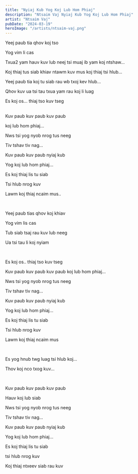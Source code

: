 ```yaml
---
title: "Nyiaj Kub Yog Koj Lub Hom Phiaj"
description: "Ntsaim Vaj Nyiaj Kub Yog Koj Lub Hom Phiaj"
artist: "Ntsaim Vaj"
pubDate: "2024-03-19"
heroImage: "/artists/ntsaim-vaj.png"
---
```


Yeej paub tia qhov koj tso

Yog vim li cas

Txua2 yam hauv kuv lub neej tsi muaj ib yam koj ntshaw...

Koj thiaj tus siab khiav ntawm kuv mus koj thiaj tsi hlub...

Yeej paub tia koj tu siab rau wb txoj kev hlub...

Qhov kuv ua tsi tau txua yam rau koj li luag

Es koj os... thiaj tso kuv tseg

<br />
Kuv paub kuv paub kuv paub

koj lub hom phiaj...

Nws tsi yog nyob nrog tus neeg

Tiv tshav tiv nag...

Kuv paub kuv paub nyiaj kub

Yog koj lub hom phiaj...

Es koj thiaj lis tu siab

Tsi hlub nrog kuv

Lawm koj thiaj ncaim mus..

<br />

Yeej paub tias qhov koj khiav

Yog vim lis cas

Tub siab tsaj rau kuv lub neeg

Ua tsi tau li koj nyiam

<br />

Es koj os.. thiaj tso kuv tseg

Kuv paub kuv paub kuv paub koj lub hom phiaj...

Nws tsi yog nyob nrog tus neeg

Tiv tshav tiv nag...

Kuv paub kuv paub nyiaj kub

Yog koj lub hom phiaj...

Es koj thiaj lis tu siab

Tsi hlub nrog kuv

Lawm koj thiaj ncaim mus

<br />

Es yog hnub twg luag tsi hlub koj...

Thov koj nco txog kuv...

<br />

Kuv paub kuv paub kuv paub

Hauv koj lub siab

Nws tsi yog nyob nrog tus neeg

Tiv tshav tiv nag...

Kuv paub kuv paub nyiaj kub

Yog koj lub hom phiaj...

Es koj thiaj lis tu siab

tsi hlub nrog kuv

Koj thiaj ntxeev siab rau kuv
